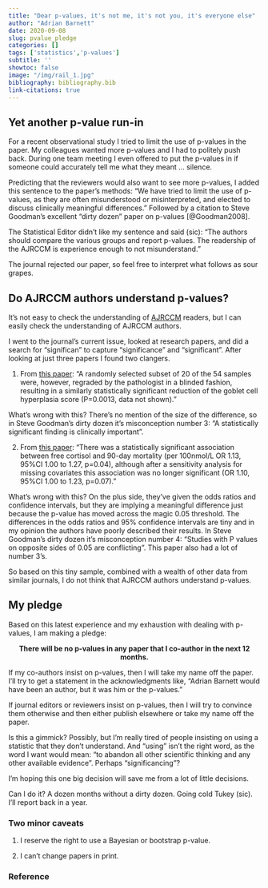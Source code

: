 ```yaml
---
title: "Dear p-values, it's not me, it's not you, it's everyone else"
author: "Adrian Barnett"
date: 2020-09-08
slug: pvalue_pledge
categories: []
tags: ['statistics','p-values']
subtitle: ''
showtoc: false
image: "/img/rail_1.jpg"
bibliography: bibliography.bib
link-citations: true
---
```


## Yet another p-value run-in

For a recent observational study I tried to limit the use of p-values in the paper. 
My colleagues wanted more p-values and I had to politely push back.
During one team meeting I even offered to put the p-values in if someone could accurately tell me what they meant ... silence.

Predicting that the reviewers would also want to see more p-values, I added this sentence to the paper's methods: "We have tried to limit the use of p-values, as they are often misunderstood or misinterpreted, and elected to discuss clinically meaningful differences." Followed by a citation to Steve Goodman's excellent "dirty dozen" paper on p-values [@Goodman2008].

The Statistical Editor didn't like my sentence and said (sic): "The authors should compare the various groups and report p-values. The readership of the AJRCCM is experience enough to not misunderstand."

The journal rejected our paper, so feel free to interpret what follows as sour grapes.

## Do AJRCCM authors understand p-values?

It's not easy to check the understanding of [AJRCCM](https://www.atsjournals.org/journal/ajrccm) readers, but I can easily check the understanding of AJRCCM authors. 

I went to the journal's current issue, looked at research papers, and did a search for "significan" to capture "significance" and "significant". After looking at just three papers I found two clangers.

1. From [this paper](https://www.atsjournals.org/doi/full/10.1164/rccm.201908-1546OC): "A randomly selected subset of 20 of the 54 samples were, however, regraded by the pathologist in a blinded fashion, resulting in a similarly statistically significant reduction of the goblet cell hyperplasia score (P=0.0013, data not shown)."

What's wrong with this? There's no mention of the size of the difference, so in Steve Goodman's dirty dozen it's misconception number 3: "A statistically significant finding is clinically important".

2. From [this paper](https://www.atsjournals.org/doi/abs/10.1164/rccm.202002-0281OC): "There was a statistically significant association between free cortisol and 90-day mortality (per 100nmol/L OR 1.13, 95%CI 1.00 to 1.27, p=0.04), although after a sensitivity analysis for missing covariates this association was no longer significant
(OR 1.10, 95%CI 1.00 to 1.23, p=0.07)." 

What's wrong with this? On the plus side, they've given the odds ratios and confidence intervals, but they are implying a meaningful difference just because the p-value has moved across the magic 0.05 threshold. 
The differences in the odds ratios and 95% confidence intervals are tiny and in my opinion the authors have poorly described their results.
In Steve Goodman's dirty dozen it's misconception number 4: "Studies with P values on opposite sides of 0.05 are conflicting". This paper also had a lot of number 3's.

So based on this tiny sample, combined with a wealth of other data from similar journals, I do not think that AJRCCM authors understand p-values.

## My pledge

Based on this latest experience and my exhaustion with dealing with p-values, I am making a pledge: 

<center> **There will be no p-values in any paper that I co-author in the next 12 months.** </center>

If my co-authors insist on p-values, then I will take my name off the paper. I'll try to get a statement in the acknowledgments like, "Adrian Barnett would have been an author, but it was him or the p-values."

If journal editors or reviewers insist on p-values, then I will try to convince them otherwise and then either publish elsewhere or take my name off the paper. 

Is this a gimmick? Possibly, but I'm really tired of people insisting on using a statistic that they don't understand.
And "using" isn't the right word, as the word I want would mean: "to abandon all other scientific thinking and any other available evidence".
Perhaps "significancing"?

I'm hoping this one big decision will save me from a lot of little decisions. 

Can I do it? A dozen months without a dirty dozen. Going cold Tukey (sic). I’ll report back in a year.

### Two minor caveats

1. I reserve the right to use a Bayesian or bootstrap p-value.

2. I can't change papers in print.

### Reference
